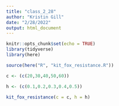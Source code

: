 ```yaml
---
title: "class_2_28"
author: "Kristin Gill"
date: "2/28/2022"
output: html_document
---
```


```r
knitr::opts_chunk$set(echo = TRUE)
library(tidyverse)
library(here)
```

```r
source(here("R", "kit_fox_resistance.R"))

c <- (c(20,30,40,50,60))

h <- (c(0.1,0.2,0.3,0.4,0.5))

kit_fox_resistance(c = c, h = h)



```

